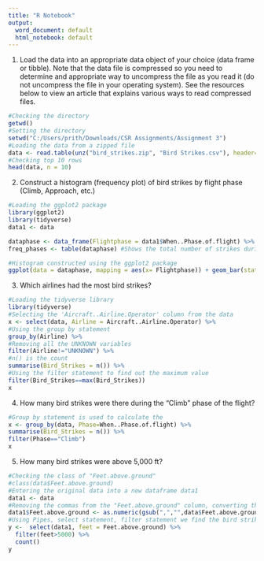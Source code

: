 ```yaml
---
title: "R Notebook"
output:
  word_document: default
  html_notebook: default
---
```

1. Load the data into an appropriate data object of your choice (data frame or tibble). Note that the data file is compressed so you need to determine and appropriate way to uncompress the file as you read it (do not uncompress the file in your operating system). See the resources below to view an article that explains various ways to read compressed files.
```r
#Checking the directory
getwd()
#Setting the directory
setwd("C:/Users/prith/Downloads/CSR Assignments/Assignment 3")
#Loading the data from a zipped file
data <- read.table(unz("bird_strikes.zip", "Bird Strikes.csv"), header=T, quote="\"", sep=",", fill = T, stringsAsFactors = F)
#Checking top 10 rows
head(data, n = 10)
```

2. Construct a histogram (frequency plot) of bird strikes by flight phase (Climb, Approach, etc.)
```r
#Loading the ggplot2 package
library(ggplot2)
library(tidyverse)
data1 <- data

dataphase <- data_frame(Flightphase = data1$When..Phase.of.flight) %>% filter(Flightphase !="")
freq_phases <- table(dataphase) #Shows the total number of strikes during each phase of flight

#Histogram constructed using the ggplot2 package
ggplot(data = dataphase, mapping = aes(x= Flightphase)) + geom_bar(stat = "count") + ggtitle("Histogram (frequency plot) of bird strikes by flight phase") + xlab("Phase of flight") + ylab("Frequency of Bird Strikes") 

```

3. Which airlines had the most bird strikes?
```r
#Loading the tidyverse library
library(tidyverse)
#Selecting the 'Aircraft..Airline.Operator' column from the data
x <- select(data, Airline = Aircraft..Airline.Operator) %>%
#Using the group by statement
group_by(Airline) %>%
#Removing all the UNKNOWN variables
filter(Airline!="UNKNOWN") %>%
#n() is the count
summarise(Bird_Strikes = n()) %>%  
#Using the filter statement to find out the maximum value
filter(Bird_Strikes==max(Bird_Strikes)) 
x
```


4. How many bird strikes were there during the "Climb" phase of the flight?
```r
#Group by statement is used to calculate the 
x <- group_by(data, Phase=When..Phase.of.flight) %>%
summarise(Bird_Strikes = n()) %>%  
filter(Phase=="Climb") 
x
```

5. How many bird strikes were above 5,000 ft?
```r
#Checking the class of "Feet.above.ground"
#class(data$Feet.above.ground)
#Entering the original data into a new dataframe data1
data1 <- data
#Removing the commas from the "Feet.above.ground" column, converting the row to numeric and overwritting it on the data1$Feet.above.ground column
data1$Feet.above.ground <- as.numeric(gsub(",","",data$Feet.above.ground))
#Using Pipes, select statement, filter statement we find the bird strikes above 5000ft  
y <-  select(data1, feet = Feet.above.ground) %>%  
  filter(feet>5000) %>%
  count()
y

```
